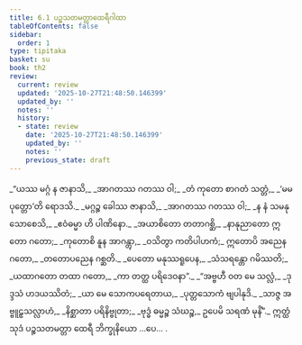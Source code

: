 ```yaml
---
title: 6.1 ပဉ္စသတမတ္တာထေရီဂါထာ
tableOfContents: false
sidebar:
  order: 1
type: tipitaka
basket: su
book: th2
review:
  current: review
  updated: '2025-10-27T21:48:50.146399'
  updated_by: ''
  notes: ''
  history:
  - state: review
    date: '2025-10-27T21:48:50.146399'
    updated_by: ''
    notes: ''
    previous_state: draft
---
```



<ReviewStatus review={frontmatter.review} showDetails={true} />

<HypothesisAnnotation frontmatter={frontmatter} />

<DynamicBreadcrumb />

<Division number="127" book="th2" e="ch" v="19" p="394">

<Paragraph number="182" type="verses" book="th2">
_“ယဿ မဂ္ဂံ န ဇာနာသိ,_  
_အာဂတဿ ဂတဿ ဝါ;_  
_တံ ကုတော စာဂတံ သတ္တံ,_  
_‘မမ ပုတ္တော’တိ ရောဒသိ._  

</Paragraph>

</Division>
<Division number="128" book="th2" e="ch" v="19" p="394">

<Paragraph number="183" type="verses" book="th2">
_မဂ္ဂဉ္စ ခေါဿ ဇာနာသိ,_  
_အာဂတဿ ဂတဿ ဝါ;_  
_န နံ သမနုသောစေသိ,_  
_ဧဝံဓမ္မာ ဟိ ပါဏိနော._  

</Paragraph>

</Division>
<Division number="129" book="th2" e="ch" v="19" p="394">

<Paragraph number="184" type="verses" book="th2">
_အယာစိတော တတာဂစ္ဆိ,_  
_နာနုညာတော ဣတော ဂတော;_  
_ကုတောစိ နူန အာဂန္တွာ,_  
_ဝသိတွာ ကတိပါဟကံ;_  
ဣတောပိ အညေန ဂတော,_  
_တတောပညေန ဂစ္ဆတိ._  

</Paragraph>

</Division>
<Division number="130" book="th2" e="ch" v="19" p="394">

<Paragraph number="185" type="verses" book="th2">
_ပေတော မနုဿရူပေန,_  
_သံသရန္တော ဂမိဿတိ;_  
_ယထာဂတော တထာ ဂတော,_  
_ကာ တတ္ထ ပရိဒေဝနာ”._  

</Paragraph>

</Division>
<Division number="131" book="th2" e="ch" v="19" p="394">

<Paragraph number="186" type="verses" book="th2">
_“အဗ္ဗဟီ ဝတ မေ သလ္လံ,_  
_ဒုဒ္ဒသံ ဟဒယဿိတံ;_  
_ယာ မေ သောကပရေတာယ,_  
_ပုတ္တသောကံ ဗျပါနုဒိ._  

</Paragraph>

</Division>
<Division number="132" book="th2" e="ch" v="19" p="394">

<Paragraph number="187" type="verses" book="th2">
_သာဇ္ဇ အဗ္ဗူဠှသလ္လာဟံ,_  
_နိစ္ဆာတာ ပရိနိဗ္ဗုတာ;_  
_ဗုဒ္ဓံ ဓမ္မဉ္စ သံဃဉ္စ,_  
ဥပေမိ သရဏံ မုနိံ”._  

</Paragraph>

<Paragraph number="188" book="th2">
ဣတ္ထံ သုဒံ ပဉ္စသတမတ္တာ ထေရီ ဘိက္ခုနိယော …ပေ… .
</Paragraph>
</Division>